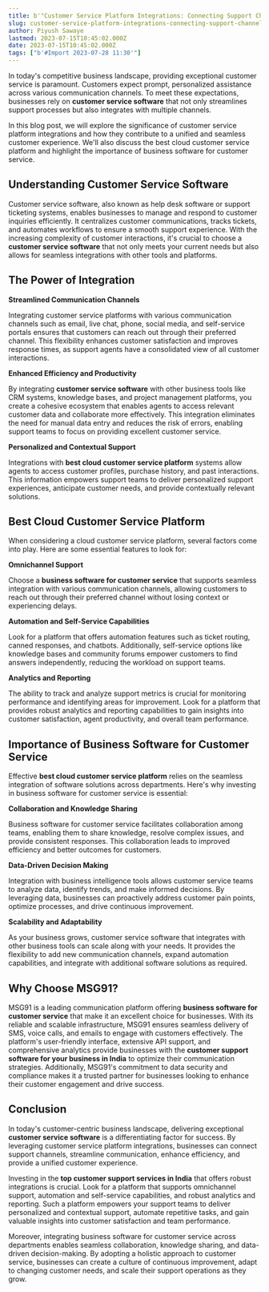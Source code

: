 ```yaml
---
title: b'"Customer Service Platform Integrations: Connecting Support Channels for a Unified Experience"'
slug: customer-service-platform-integrations-connecting-support-channels-for-a-unified-experience
author: Piyush Sawaye
lastmod: 2023-07-15T10:45:02.000Z
date: 2023-07-15T10:45:02.000Z
tags: ["b'#Import 2023-07-28 11:30'"]
---
```


In today's competitive business landscape, providing exceptional customer service is paramount. Customers expect prompt, personalized assistance across various communication channels. To meet these expectations, businesses rely on **customer service software** that not only streamlines support processes but also integrates with multiple channels.   


In this blog post, we will explore the significance of customer service platform integrations and how they contribute to a unified and seamless customer experience. We'll also discuss the best cloud customer service platform and highlight the importance of business software for customer service.  


**Understanding Customer Service Software**
-------------------------------------------

Customer service software, also known as help desk software or support ticketing systems, enables businesses to manage and respond to customer inquiries efficiently. It centralizes customer communications, tracks tickets, and automates workflows to ensure a smooth support experience. With the increasing complexity of customer interactions, it's crucial to choose a **customer service software** that not only meets your current needs but also allows for seamless integrations with other tools and platforms.  


**The Power of Integration**
----------------------------

**Streamlined Communication Channels**

Integrating customer service platforms with various communication channels such as email, live chat, phone, social media, and self-service portals ensures that customers can reach out through their preferred channel. This flexibility enhances customer satisfaction and improves response times, as support agents have a consolidated view of all customer interactions.  


**Enhanced Efficiency and Productivity**

By integrating **customer service software** with other business tools like CRM systems, knowledge bases, and project management platforms, you create a cohesive ecosystem that enables agents to access relevant customer data and collaborate more effectively. This integration eliminates the need for manual data entry and reduces the risk of errors, enabling support teams to focus on providing excellent customer service.  


**Personalized and Contextual Support**

Integrations with **best cloud customer service platform** systems allow agents to access customer profiles, purchase history, and past interactions. This information empowers support teams to deliver personalized support experiences, anticipate customer needs, and provide contextually relevant solutions.  


Best Cloud Customer Service Platform
------------------------------------

When considering a cloud customer service platform, several factors come into play. Here are some essential features to look for:  


**Omnichannel Support**

Choose a **business software for customer service** that supports seamless integration with various communication channels, allowing customers to reach out through their preferred channel without losing context or experiencing delays.  


**Automation and Self-Service Capabilities**

Look for a platform that offers automation features such as ticket routing, canned responses, and chatbots. Additionally, self-service options like knowledge bases and community forums empower customers to find answers independently, reducing the workload on support teams.  


**Analytics and Reporting**

The ability to track and analyze support metrics is crucial for monitoring performance and identifying areas for improvement. Look for a platform that provides robust analytics and reporting capabilities to gain insights into customer satisfaction, agent productivity, and overall team performance.  


**Importance of Business Software for Customer Service**
--------------------------------------------------------

Effective **best cloud customer service platform** relies on the seamless integration of software solutions across departments. Here's why investing in business software for customer service is essential:  


**Collaboration and Knowledge Sharing**

Business software for customer service facilitates collaboration among teams, enabling them to share knowledge, resolve complex issues, and provide consistent responses. This collaboration leads to improved efficiency and better outcomes for customers.  


**Data-Driven Decision Making**

Integration with business intelligence tools allows customer service teams to analyze data, identify trends, and make informed decisions. By leveraging data, businesses can proactively address customer pain points, optimize processes, and drive continuous improvement.  


**Scalability and Adaptability**

As your business grows, customer service software that integrates with other business tools can scale along with your needs. It provides the flexibility to add new communication channels, expand automation capabilities, and integrate with additional software solutions as required.  


**Why Choose MSG91?**
---------------------

MSG91 is a leading communication platform offering **business software for customer service** that make it an excellent choice for businesses. With its reliable and scalable infrastructure, MSG91 ensures seamless delivery of SMS, voice calls, and emails to engage with customers effectively. The platform's user-friendly interface, extensive API support, and comprehensive analytics provide businesses with the **customer support software for your business in India** to optimize their communication strategies. Additionally, MSG91's commitment to data security and compliance makes it a trusted partner for businesses looking to enhance their customer engagement and drive success.  
  


**Conclusion**
--------------

In today's customer-centric business landscape, delivering exceptional **customer service software** is a differentiating factor for success. By leveraging customer service platform integrations, businesses can connect support channels, streamline communication, enhance efficiency, and provide a unified customer experience.  


Investing in the **top customer support services in India** that offers robust integrations is crucial. Look for a platform that supports omnichannel support, automation and self-service capabilities, and robust analytics and reporting. Such a platform empowers your support teams to deliver personalized and contextual support, automate repetitive tasks, and gain valuable insights into customer satisfaction and team performance.  


Moreover, integrating business software for customer service across departments enables seamless collaboration, knowledge sharing, and data-driven decision-making. By adopting a holistic approach to customer service, businesses can create a culture of continuous improvement, adapt to changing customer needs, and scale their support operations as they grow.

